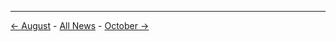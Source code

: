 <!-- LANG:EN, title="September 2019"-->

<hr>

[[August 2019|← August]] - [[News|All News]] - [[October 2019|October →]]


